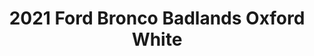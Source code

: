 ---
yrmm: 2112
brand: Ford
year: 2021
model: Bronco
trim: Badlands
color: Oxford White
title: 2021 Ford Bronco Badlands Oxford White
description: Raceline wheels, Yokohama tires, XL Squadron lights, Rough Country
  tire extender, retro graphics.
alt: 2021 Ford Bronco Badlands in Oxford White with retro Bronco graphics and
  upgrades including Raceline wheels, Yokohama Geolander X-AT tires, XL Squadron
  Sport lights, Rough Country spare tire extender, and paint-matched fender
  flares.
width: 2500
height: 1490
---